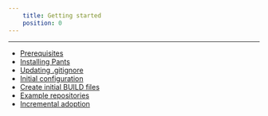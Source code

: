 ```yaml
---
    title: Getting started
    position: 0
---
```


---

- [Prerequisites](./prerequisites.mdx)
- [Installing Pants](./installing-pants.mdx)
- [Updating .gitignore](./updating-.gitignore.mdx)
- [Initial configuration](./initial-configuration.mdx)
- [Create initial BUILD files](./create-initial-build-files.mdx)
- [Example repositories](./example-repositories.mdx)
- [Incremental adoption](./incremental-adoption.mdx)
